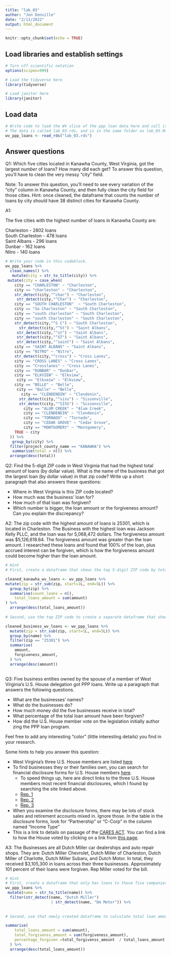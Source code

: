 ```yaml
---
title: "lab_03"
author: "Jon Donville"
date: "2/11/2022"
output: html_document
---
```


```r
knitr::opts_chunk$set(echo = TRUE)
```

## Load libraries and establish settings
```r
# Turn off scientific notation
options(scipen=999)

# Load the tidyverse here
library(tidyverse)

# Load janitor here
library(janitor)
```

## Load data
```r
# Write code to load the WV slice of the ppp loan data here and call it wv_ppp_loans.
# The data is called lab_03.rds, and is in the same folder as lab_03.Rmd (this data notebook)
wv_ppp_loans <- read_rds("lab_03.rds")

```

## Answer questions

Q1: Which five cities located in Kanawha County, West Virginia, got the largest _number_ of loans? How many did each get? To answer this question, you'll have to clean the very messy "city" field.

Note: To answer this question, you'll need to see every variation of the "city" column in Kanawha County, and then fully clean the city field for those cities. Hint: once cleaned, the dataframe that counts the number of loans by city should have 38 distinct cities for Kanawha County.

A1:

The five cities with the highest number of loans in Kanawha County are: 

Charleston -	2802 loans			
South Charleston -	478	loans		
Saint Albans -	296	loans	
Dunbar -	162	loans	
Nitro	- 140	loans

```r

# Write your code in this codeblock.
wv_ppp_loans %>%
  clean_names() %>%
   mutate(city = str_to_title(city)) %>%
 mutate(city = case_when(
    city == "CHARLESTON" ~ "Charleston",
    city == "charleston" ~ "Charleston",
    str_detect(city,"^char") ~ "Charleston",
     str_detect(city,"^Char") ~ "Charleston",
    city == "SOUTH CHARLESTON"  ~ "South Charleston",
    city == "So Charleston" ~ "South Charleston",
    city == "south charleston" ~ "South Charleston",
    city == "south Charleston" ~ "South Charleston",
    str_detect(city,"^S C") ~ "South Charleston",
      str_detect(city,"^St") ~ "Saint Albans",
     str_detect(city,"^st") ~ "Saint Albans",
     str_detect(city,"^ST") ~ "Saint Albans",
     str_detect(city,"^saint") ~ "Saint Albans",
    city == "SAINT ALBANS" ~ "Saint Albans",
    city == "NITRO" ~ "Nitro",
    str_detect(city,"^cross") ~ "Cross Lanes",
    city == "CROSS LANES" ~ "Cross Lanes",
    city == "Crosslanes" ~ "Cross Lanes",
    city == "DUNBAR" ~ "Dunbar",
    city == "ELKVIEW" ~ "Elkview",
     city == "Elkveiw" ~ "Elkview",
    city == "BELLE" ~ "Belle",
     city == "Balle" ~ "Belle",
       city == "CLENDENDIN" ~ "Clendenin",
      str_detect(city,"^siss") ~ "Sissonville",
      str_detect(city,"^SISS") ~ "Sissonville",
        city == "ALUM CREEK" ~ "Alum Creek",
        city == "CLENDENDIN" ~ "Clendenin",
        city == "TORNADO" ~ "Tornado",
        city == "CEDAR GROVE" ~ "Cedar Grove",
        city == "MONTGOMERY" ~ "Montgomery",
    TRUE ~ city
  )) %>% 
   group_by(city) %>%
  filter(project_county_name == "KANAWHA") %>%
   summarise(total = n()) %>%
  arrange(desc(total))
```

Q2: Find the 5-digit ZIP code in West Virginia that had the highest total amount of loans (by dollar value). What is the name of the business that got the largest loan (by dollar value) in that zip code? Write up a short paragraph that also answers these questions:

* Where in West Virginia is this ZIP code located?
* How much was the business' loan for?
* How much of that loan was forgiven?
* Which number is bigger, the loan amount or the forgiveness amount? Can you explain the discrepancy?

A2:
The zip code with the highest amount of loans is 25301, which is located in Charleston. The Business with the highest loan was Jackson Kelly PLLC, and the loan was for 5,068,472 dollars. The forgiveness amount was $5,126,618.64. The forgiveness amount was greater than the loan amount. I researched these loans and found that 100% of the loan, plus accrued interest can be forgiven, which is how the forgiveness amount could become higher than the loan amount. 
```r
# Hint
# First, create a dataframe that shows the top 5-digit ZIP code by total dollar amount

cleaned_kanawha_wv_loans <- wv_ppp_loans %>%
mutate(zip = str_sub(zip, start=1L, end=5L)) %>%
  group_by(zip) %>%
  summarise(count_loans = n(),
    total_loans_amount = sum(amount)
) %>% 
  arrange(desc(total_loans_amount))
  
# Second, use the top ZIP code to create a separate dataframe that shows the business with the biggest loan in that ZIP code.

cleaned_business_wv_loans <- wv_ppp_loans %>%
  mutate(zip = str_sub(zip, start=1L, end=5L)) %>%
  group_by(name) %>% 
  filter(zip == "25301") %>%
  summarise(
    amount,
    forgiveness_amount,
  ) %>% 
  arrange(desc(amount))
  

```

Q3: Five business entities owned by the spouse of a member of West Virginia's U.S. House delegation got PPP loans. Write up a paragraph that answers the following questions.   

  * What are the businesses' names?
  * What do the businesses do?
  * How much money did the five businesses receive in total?
  * What percentage of the total loan amount have been forgiven?
  * How did the U.S. House member vote on the legislation initially author zing the PPP loan program.

Feel free to add any interesting "color" (little interesting details) you find in your research.  

Some hints to help you answer this question:

* West Virginia's three U.S. House members are listed [here](https://www.govtrack.us/congress/members/WV#representatives)
* To find businesses they or their families own, you can search for financial disclosure forms for U.S. House members [here](https://disclosures-clerk.house.gov/PublicDisclosure/FinancialDisclosure#Search).
  * To speed things up, here are direct links to the three U.S. House members most recent financial disclosures, which I found by searching the site linked above.
  * [Rep. 1](https://disclosures-clerk.house.gov/public_disc/financial-pdfs/2020/10042042.pdf)
  * [Rep. 2](https://disclosures-clerk.house.gov/public_disc/financial-pdfs/2020/10040330.pdf)
  * [Rep. 3](https://disclosures-clerk.house.gov/public_disc/financial-pdfs/2020/10042734.pdf)
* When you examine the disclosure forms, there may be lots of stock sales and retirement accounts mixed in.  Ignore those. In the table in the disclosure forms, look for "Partnership" or "C-Corp" in the column named "Income Type"
* This is a link to details on passage of the [CARES ACT](https://www.congress.gov/bill/116th-congress/house-bill/748). You can find a link to how the House voted by clicking on a link from [this page](https://www.congress.gov/bill/116th-congress/house-bill/748/actions).

A3: The Businesses are all Dutch Miller car dealerships and auto repair shops. They are: Dutch Miller Chevrolet, Dutch Miller of Charleston, Dutch Miller of Charlotte, Dutch Miller Subaru, and Dutch Motor. In total, they received $3,105,300 in loans across their three businesses. Approximately 101 percent of their loans were forgiven. Rep Miller voted for the bill. 

```r

# Hint
# First, create a dataframe that only has loans to those five companies
wv_ppp_loans %>% 
 mutate(name = str_to_title(name)) %>% 
  filter(str_detect(name, "Dutch Miller")
                    | str_detect(name, "Dm Motor")) %>% 
            
  
# Second, use that newly created dataframe to calculate total loan amount and percentage forgiven for those companies

summarise(
    total_loans_amount = sum(amount),
    total_forgivenss_amount = sum(forgiveness_amount),
    percentage_forgiven =total_forgivenss_amount  / total_loans_amount * 100
  ) %>% 
  arrange(desc(total_loans_amount))

```
